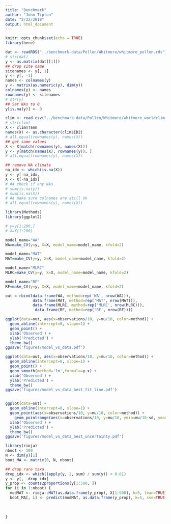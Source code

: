 ```yaml
---
title: "Benchmark"
author: "John Tipton"
date: "2/22/2018"
output: html_document
---
```


```r
knitr::opts_chunk$set(echo = TRUE)
library(here)
```

```r
dat <- readRDS("../benchmark-data/Pollen/Whitmore/whitmore_pollen.rds")
# str(dat)
y <- as.matrix(dat[[1]])
## drop site name
sitenames <- y[, 1]
y <- y[, -1]
names <- colnames(y)
y <- matrix(as.numeric(y), dim(y))
colnames(y) <- names
rownames(y) <- sitenames
# str(y)
## Set NAs to 0
y[is.na(y)] <- 0
```

```r
clim <- read.csv("../benchmark-data/Pollen/Whitmore/whitmore_worldclim_10min.csv")
# str(clim)
X <- clim$Tann
names(X) <- as.character(clim$ID2)
# all.equal(rownames(y), names(X))
## get same values
X <- X[match(rownames(y), names(X))]
y <- y[match(names(X), rownames(y)), ]
# all.equal(rownames(y), names(X))

## remove NA climate 
na_idx <- which(is.na(X))
y <- y[-na_idx, ]
X <- X[-na_idx]
# ## check if any NAs
# sum(is.na(y))
# sum(is.na(X))
# ## make sure colnames are still ok
# all.equal(rownames(y), names(X))
```


```r
library(Methods)
library(ggplot2)

# y=y[1:200,]
# X=X[1:200]

model_name="WA"
WA=make_CV(y=y, X=X, model_name=model_name, kfold=2)

model_name="MAT"
MAT=make_CV(y=y, X=X, model_name=model_name, kfold=2)

model_name="MLRC"
MLRC=make_CV(y=y, X=X, model_name=model_name, kfold=2)

model_name="RF"
RF=make_CV(y=y, X=X, model_name=model_name, kfold=2)

out = rbind(data.frame(WA, method=rep('WA', nrow(WA))), 
            data.frame(MAT, method=rep('MAT', nrow(MAT))),
            data.frame(MLRC, method=rep('MLRC', nrow(MLRC))),
             data.frame(RF, method=rep('RF', nrow(RF))))

ggplot(data=out, aes(x=observations/10, y=mu/10, color=method)) + 
  geom_abline(intercept=0, slope=1) + 
  geom_point() + 
  xlab('Observed') +
  ylab('Predicted') +
  theme_bw()
ggsave('figures/model_vs_data.pdf')

ggplot(data=out, aes(x=observations/10, y=mu/10, color=method)) + 
  geom_abline(intercept=0, slope=1) + 
  geom_point() + 
  geom_smooth(method='lm',formula=y~x) +
  xlab('Observed') +
  ylab('Predicted') +
  theme_bw()
ggsave('figures/model_vs_data_best_fit_line.pdf')


ggplot(data=out) + 
  geom_abline(intercept=0, slope=1) + 
  geom_point(aes(x=observations/10, y=mu/10, color=method)) + 
    geom_pointrange(aes(x=observations/10, y=mu/10, ymin=mu/10-sd, ymax=mu/10+sd, color=method)) +
  xlab('Observed') +
  ylab('Predicted') +
  theme_bw()
ggsave('figures/model_vs_data_best_uncertainty.pdf')


```



```r
library(rioja)
nboot <- 100
N <- dim(y)[1]
boot_MA <- matrix(0, N, nboot)

## drop rare taxa
drop_idx <- which((apply(y, 2, sum) / sum(y)) < 0.01)
y <- y[, -drop_idx]
y_prop <- counts2proportions(y[1:500, ])
for (i in 1:nboot) {
  modMAT <- rioja::MAT(as.data.frame(y_prop), X[1:500], k=5, lean=TRUE)
  boot_MA[, i] <- predict(modMAT, as.data.frame(y_prop), k=5, sse=TRUE, n.boot=1)$fit[, 1]
  
  
  
}
```